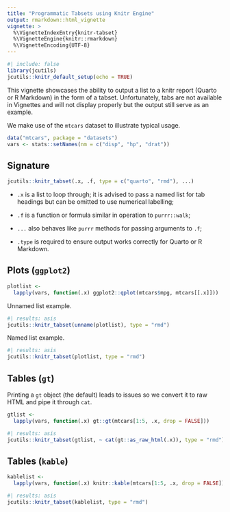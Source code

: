 ```yaml
---
title: "Programmatic Tabsets using Knitr Engine"
output: rmarkdown::html_vignette
vignette: >
  %\VignetteIndexEntry{knitr-tabset}
  %\VignetteEngine{knitr::rmarkdown}
  %\VignetteEncoding{UTF-8}
---
```


```r
#| include: false
library(jcutils)
jcutils::knitr_default_setup(echo = TRUE)
```

This vignette showcases the ability to output a list to a knitr report 
    (Quarto or R Markdown) in the form of a tabset.
Unfortunately, tabs are not available in Vignettes and will not display 
    properly but the output still serve as an example.

We make use of the `mtcars` dataset to illustrate typical usage.

```r
data("mtcars", package = "datasets")
vars <- stats::setNames(nm = c("disp", "hp", "drat"))
```

## Signature

```.r
jcutils::knitr_tabset(.x, .f, type = c("quarto", "rmd"), ...)
```

- `.x` is a list to loop through; it is advised to pass a named list for tab 
  headings but can be omitted to use numerical labelling;
  
- `.f` is a function or formula similar in operation to `purrr::walk`;

- `...` also behaves like `purrr` methods for passing arguments to `.f`;

- `.type` is required to ensure output works correctly for Quarto or R Markdown.

## Plots (`ggplot2`)

```r
plotlist <- 
  lapply(vars, function(.x) ggplot2::qplot(mtcars$mpg, mtcars[[.x]]))
```

Unnamed list example.

```r
#| results: asis
jcutils::knitr_tabset(unname(plotlist), type = "rmd")
```

Named list example.

```r
#| results: asis
jcutils::knitr_tabset(plotlist, type = "rmd")
```

## Tables (`gt`)

Printing a `gt` object (the default) leads to issues so we convert it to raw
    HTML and pipe it through `cat`.

```r
gtlist <- 
  lapply(vars, function(.x) gt::gt(mtcars[1:5, .x, drop = FALSE]))
```

```r
#| results: asis
jcutils::knitr_tabset(gtlist, ~ cat(gt::as_raw_html(.x)), type = "rmd")
```

## Tables (`kable`)

```r
kablelist <-
  lapply(vars, function(.x) knitr::kable(mtcars[1:5, .x, drop = FALSE]))
```

```r
#| results: asis
jcutils::knitr_tabset(kablelist, type = "rmd")
```
